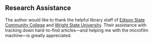## Research Assistance

The author would like to thank the helpful library staff of [Edison State Community College](https://www.edisonohio.edu/) and [Wright State University](http://www.wright.edu/). Their assistance with tracking down hard-to-find articles—and helping me with the microfilm machine—is greatly appreciated.